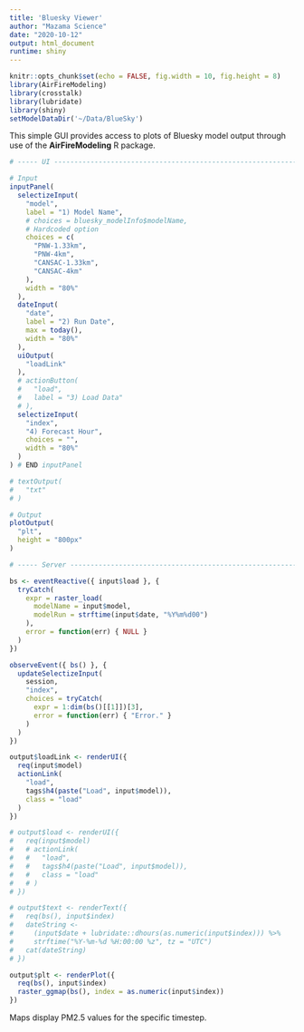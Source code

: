 ```yaml
---
title: 'Bluesky Viewer'
author: "Mazama Science"
date: "2020-10-12"
output: html_document
runtime: shiny
---
```


```r
knitr::opts_chunk$set(echo = FALSE, fig.width = 10, fig.height = 8)
library(AirFireModeling)
library(crosstalk)
library(lubridate)
library(shiny)
setModelDataDir('~/Data/BlueSky')
```

This simple GUI provides access to plots of Bluesky model output through use of 
the **AirFireModeling** R package.


```r

# ----- UI ---------------------------------------------------------------------

# Input
inputPanel(
  selectizeInput(
    "model", 
    label = "1) Model Name",
    # choices = bluesky_modelInfo$modelName, 
    # Hardcoded option
    choices = c(
      "PNW-1.33km",
      "PNW-4km",
      "CANSAC-1.33km",
      "CANSAC-4km"
    ),
    width = "80%"
  ), 
  dateInput(
    "date", 
    label = "2) Run Date", 
    max = today(), 
    width = "80%"
  ),
  uiOutput(
    "loadLink"
  ),
  # actionButton(
  #   "load",
  #   label = "3) Load Data"
  # ),
  selectizeInput(
    "index", 
    "4) Forecast Hour", 
    choices = "", 
    width = "80%"
  )
) # END inputPanel

# textOutput(
#   "txt"
# )

# Output
plotOutput(
  "plt",
  height = "800px"
)

# ----- Server -----------------------------------------------------------------

bs <- eventReactive({ input$load }, {
  tryCatch(
    expr = raster_load(
      modelName = input$model, 
      modelRun = strftime(input$date, "%Y%m%d00")
    ), 
    error = function(err) { NULL }
  )
})

observeEvent({ bs() }, {
  updateSelectizeInput(
    session,
    "index",
    choices = tryCatch(
      expr = 1:dim(bs()[[1]])[3], 
      error = function(err) { "Error." }
    )
  )
})

output$loadLink <- renderUI({
  req(input$model)
  actionLink(
    "load",
    tags$h4(paste("Load", input$model)),
    class = "load"
  )
})

# output$load <- renderUI({
#   req(input$model)
#   # actionLink(
#   #   "load",
#   #   tags$h4(paste("Load", input$model)), 
#   #   class = "load"
#   # )
# })

# output$text <- renderText({ 
#   req(bs(), input$index)
#   dateString <- 
#     (input$date + lubridate::dhours(as.numeric(input$index))) %>%
#     strftime("%Y-%m-%d %H:00:00 %z", tz = "UTC")
#   cat(dateString)
# })

output$plt <- renderPlot({
  req(bs(), input$index)
  raster_ggmap(bs(), index = as.numeric(input$index))
})
```

Maps display PM2.5 values for the specific timestep.

